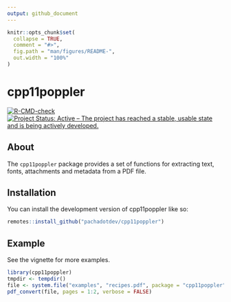 ```yaml
---
output: github_document
---
```


<!-- README.md is generated from README.Rmd. Please edit that file -->

```r
knitr::opts_chunk$set(
  collapse = TRUE,
  comment = "#>",
  fig.path = "man/figures/README-",
  out.width = "100%"
)
```

# cpp11poppler

[![R-CMD-check](https://github.com/pachadotdev/cpp11poppler/actions/workflows/R-CMD-check.yaml/badge.svg)](https://github.com/pachadotdev/cpp11poppler/actions/workflows/R-CMD-check.yaml)
[![Project Status: Active – The project has reached a stable, usable state and is being actively developed.](http://www.repostatus.org/badges/latest/active.svg)](http://www.repostatus.org/#active)

## About

The `cpp11poppler` package provides a set of functions for extracting text, fonts, attachments and metadata from a PDF file.

## Installation

You can install the development version of cpp11poppler like so:

``` r
remotes::install_github("pachadotdev/cpp11poppler")
```

## Example

See the vignette for more examples.

```r
library(cpp11poppler)
tmpdir <- tempdir()
file <- system.file("examples", "recipes.pdf", package = "cpp11poppler")
pdf_convert(file, pages = 1:2, verbose = FALSE)
```

